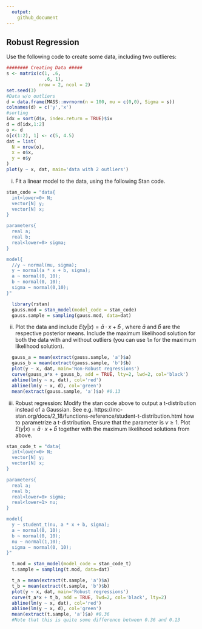 ```yaml
---
  output:
    github_document
---
```



## Robust Regression

Use the following code to create some data, including two outlieres:
```r
######## Creating Data #####
s <- matrix(c(1, .6, 
              .6, 1), 
            nrow = 2, ncol = 2)
set.seed(3)
#Data w/o outliers
d = data.frame(MASS::mvrnorm(n = 100, mu = c(0,0), Sigma = s))
colnames(d) = c('y','x')
#sorting
idx = sort(d$x, index.return = TRUE)$ix
d = d[idx,1:2]
o <- d
o[c(1:2), 1] <- c(5, 4.5)
dat = list(
  N = nrow(o),
  x = o$x,
  y = o$y
)
plot(y ~ x, dat, main='data with 2 outliers')
```

i) Fit a linear model to the data, using the following Stan code.

```r
stan_code = "data{
  int<lower=0> N;
  vector[N] y;
  vector[N] x;
}

parameters{
  real a; 
  real b;
  real<lower=0> sigma;
}

model{
  //y ~ normal(mu, sigma);
  y ~ normal(a * x + b, sigma);
  a ~ normal(0, 10); 
  b ~ normal(0, 10); 
  sigma ~ normal(0,10);
}"
```

```r
  library(rstan)
  gauss.mod = stan_model(model_code = stan_code)
  gauss.sample = sampling(gauss.mod, data=dat)
```

ii) Plot the data and include $E(y|x) = \bar{a} \cdot x + \bar{b}$ , where $\bar{a}$ and $\bar{b}$ are the respective posterior means. Include the maximum likelihood solution for both the data with and without outliers (you can use `lm` for the maximum likelihood solution). 

```r
  gauss_a = mean(extract(gauss.sample, 'a')$a)
  gauss_b = mean(extract(gauss.sample, 'b')$b)
  plot(y ~ x, dat, main='Non-Robust regressions')
  curve(gauss_a*x + gauss_b, add = TRUE, lty=2, lwd=2, col='black')
  abline(lm(y ~ x, dat), col='red')
  abline(lm(y ~ x, d), col='green')
  mean(extract(gauss.sample, 'a')$a) #0.13
```

iii) Robust regression: Modify the stan code above to output a t-distribution instead of a Gaussian. See e.g. https://mc-stan.org/docs/2_18/functions-reference/student-t-distribution.html how to parametrize a t-distribution. Ensure that the parameter is $\nu \ge 1$. Plot $E(y|x) = \bar{a} \cdot x + \bar{b}$ together with the maximum likelihood solutions from above. 

```r
stan_code_t = "data{
  int<lower=0> N;
  vector[N] y;
  vector[N] x;
}

parameters{
  real a; 
  real b;
  real<lower=0> sigma;
  real<lower=1> nu;
}

model{
  y ~ student_t(nu, a * x + b, sigma);
  a ~ normal(0, 10); 
  b ~ normal(0, 10); 
  nu ~ normal(1,10);
  sigma ~ normal(0, 10); 
}"
```

```r
  t.mod = stan_model(model_code = stan_code_t)
  t.sample = sampling(t.mod, data=dat) 
```

```r
  t_a = mean(extract(t.sample, 'a')$a)
  t_b = mean(extract(t.sample, 'b')$b)
  plot(y ~ x, dat, main='Robust regressions')
  curve(t_a*x + t_b, add = TRUE, lwd=2, col='black', lty=2)
  abline(lm(y ~ x, dat), col='red')
  abline(lm(y ~ x, d), col='green')
  mean(extract(t.sample, 'a')$a) #0.36
  #Note that this is quite some difference between 0.36 and 0.13
```


